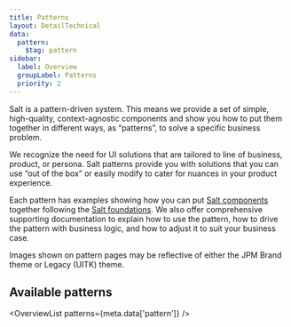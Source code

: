 ```yaml
---
title: Patterns
layout: DetailTechnical
data:
  pattern:
    $tag: pattern
sidebar:
  label: Overview
  groupLabel: Patterns
  priority: 2
---
```


Salt is a pattern-driven system. This means we provide a set of simple, high-quality, context-agnostic components and show you how to put them together in different ways, as “patterns”, to solve a specific business problem.

We recognize the need for UI solutions that are tailored to line of business, product, or persona. Salt patterns provide you with solutions that you can use “out of the box” or easily modify to cater for nuances in your product experience.

Each pattern has examples showing how you can put [Salt components](/salt/components/index) together following the [Salt foundations](/salt/foundations/index). We also offer comprehensive supporting documentation to explain how to use the pattern, how to drive the pattern with business logic, and how to adjust it to suit your business case.

<Callout title="Note">

Images shown on pattern pages may be reflective of either the JPM Brand theme or Legacy (UITK) theme.

</Callout>

## Available patterns

<OverviewList patterns={meta.data['pattern']} />
